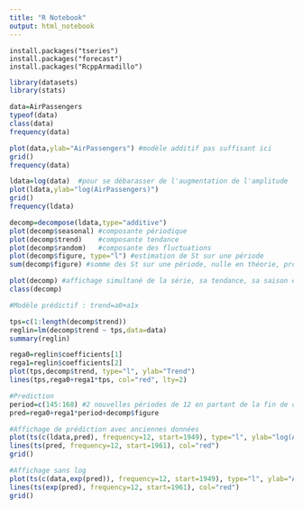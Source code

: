 ```yaml
---
title: "R Notebook"
output: html_notebook
---
```

```{}
install.packages("tseries")
install.packages("forecast")
install.packages("RcppArmadillo")
```



```r
library(datasets)
library(stats)
```

```r
data=AirPassengers
typeof(data)
class(data)
frequency(data)
```

```r
plot(data,ylab="AirPassengers") #modèle additif pas suffisant ici
grid()
frequency(data)
```
```r
ldata=log(data)  #pour se débarasser de l'augmentation de l'amplitude
plot(ldata,ylab="log(AirPassengers)") 
grid()
frequency(ldata)
```

```r
decomp=decompose(ldata,type="additive")
plot(decomp$seasonal) #composante périodique
plot(decomp$trend)    #composante tendance
plot(decomp$random)   #composante des fluctuations
plot(decomp$figure, type="l") #estimation de St sur une période
sum(decomp$figure) #somme des St sur une période, nulle en théorie, proche de 0 en pratique
```
```r
plot(decomp) #affichage simultané de la série, sa tendance, sa saison et ses fluctuations
class(decomp)
```

```r
#Modèle prédictif : trend=a0+a1x

tps=c(1:length(decomp$trend))
reglin=lm(decomp$trend ~ tps,data=data)
summary(reglin)
```
```r
rega0=reglin$coefficients[1]
rega1=reglin$coefficients[2]
plot(tps,decomp$trend, type="l", ylab="Trend")
lines(tps,rega0+rega1*tps, col="red", lty=2)
```

```r
#Prediction
period=c(145:168) #2 nouvelles périodes de 12 en partant de la fin de decomp à 144
pred=rega0+rega1*period+decomp$figure
```

```r
#Affichage de prédiction avec anciennes données
plot(ts(c(ldata,pred), frequency=12, start=1949), type="l", ylab="log(AirPassengers)")
lines(ts(pred, frequency=12, start=1961), col="red")
grid()
```
```r
#Affichage sans log 
plot(ts(c(data,exp(pred)), frequency=12, start=1949), type="l", ylab="AirPassengers")
lines(ts(exp(pred), frequency=12, start=1961), col="red")
grid()
```

